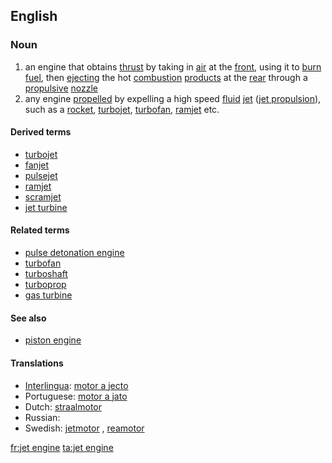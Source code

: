 ==English==

===Noun===
{{wikipedia}}
{{en-noun|sg=[[jet]] [[engine]]}}

# an engine that obtains [[thrust]] by taking in [[air]] at the [[front]], using it to [[burn]] [[fuel]], then [[ejecting]] the hot [[combustion]] [[product]]s at the [[rear]] through a [[propulsive]] [[nozzle]]
# any engine [[propel]]led by expelling a high speed [[fluid]] [[jet]] ([[jet propulsion]]), such as a [[rocket]], [[turbojet]], [[turbofan]], [[ramjet]] etc.

====Derived terms====
* [[turbojet]]
* [[fanjet]]
* [[pulsejet]]
* [[ramjet]]
* [[scramjet]]
* [[jet turbine]]

====Related terms====
* [[pulse detonation engine]]
* [[turbofan]]
* [[turboshaft]]
* [[turboprop]]
* [[gas turbine]]

====See also====
* [[piston engine]]

====Translations====
*[[Interlingua]]: [[motor a jecto]]
*Portuguese: [[motor a jato]] {{m}}
*Dutch: [[straalmotor]] {{m}}
*Russian: {{t|ru|реактивный даигатель|m|tr=r'eaktívnyj dvígat'el'|sc=Cyrl}}
*Swedish: [[jetmotor]] {{c}}, [[reamotor]] {{c}}

[[fr:jet engine]]
[[ta:jet engine]]